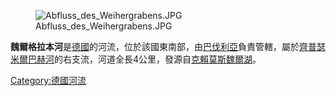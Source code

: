 {{Unreferenced|time=2020-12-19T00:58:49+00:00}}
{{Coord|49|47|0.72|N|11|34|18.57|E|display=title}}
[[Image:Abfluss_des_Weihergrabens.JPG|right]]

'''魏爾格拉本河'''是[[德國|德國]]的河流，位於該國東南部，由[[巴伐利亞|巴伐利亞]]負責管轄，屬於[[齊普瑟米爾巴赫河|齊普瑟米爾巴赫河]]的右支流，河道全長4公里，發源自[[克賴莫斯魏爾湖|克賴莫斯魏爾湖]]。

{{Germany-geo-stub}}
[[Category:德國河流|Category:德國河流]]